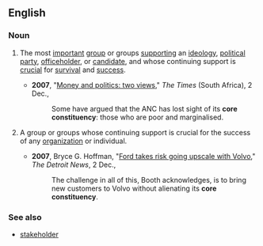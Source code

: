 ==English==

===Noun===
{{en-noun|sg=[[core]] [[constituency]]|core constituencies}}

# {{politics}} The most [[important]] [[group]] or groups [[support]]ing an [[ideology]], [[political party]], [[officeholder]], or [[candidate]], and whose continuing support is [[crucial]] for [[survival]] and [[success]]. 
#*'''2007''', "[http://www.thetimes.co.za/PrintEdition/Insight/Article.aspx?id=646596 Money and politics: two views]," ''The Times'' (South Africa), 2 Dec.,
#*:Some have argued that the ANC has lost sight of its '''core constituency''': those who are poor and marginalised.
# {{context|by extension}} A group or groups whose continuing support is crucial for the success of any [[organization]] or individual.
#*'''2007''', Bryce G. Hoffman, "[http://www.detnews.com/apps/pbcs.dll/article?AID=/20071203/AUTO01/712030397/1148 Ford takes risk going upscale with Volvo]," ''The Detroit News'', 2 Dec.,
#*:The challenge in all of this, Booth acknowledges, is to bring new customers to Volvo without alienating its '''core constituency'''.

===See also===
*[[stakeholder]]
